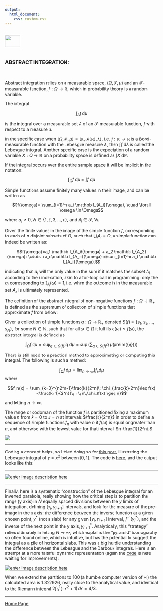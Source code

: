 ```yaml
---
output: 
  html_document:
    css: custom.css
---
```


<br>
<a href="http://rinterested.github.io/statistics/index.html">
<img HEIGHT="40" WIDTH="50" src="https://cloud.githubusercontent.com/assets/9312897/10556783/a27a26fa-745c-11e5-9b1a-2d5bd737387a.PNG"></a>
<br><br>

### ABSTRACT INTEGRATION:
<br>

Abstract integration relies on a measurable space, $(\Omega,\mathcal F, \mu)$ and an $\mathcal F$-measurable function, $f: \Omega \to \mathbb R,$ which in probability theory is a random variable.

The integral

$$\int_A f \;\mathrm d\mu$$

is the integral over a measurable set $A$ of an $\mathcal F$-measurable function, $f$ with respect to a measure $\mu.$

In the specific case when $(\Omega,\mathcal F, \mu)= (\mathbb R,\mathcal B(\mathbb R), \lambda),$ i.e. $f: \mathbb R \to \mathbb R$ is a Borel-measurable function with the Lebesgue measure $\lambda,$  then $\int f\;\mathrm d \lambda$ is called the Lebesgue integral. Another specific case is the expectation of a random variable $X:\Omega \to \mathbb R$ on a probability space is defined as $\int X \; \mathrm d\mathbb P.$

If the integral occurs over the entire sample space it will be implicit in the notation:

$$\int_\Omega f \;\mathrm d\mu= \int f \;\mathrm d\mu$$

Simple functions assume finitely many values in their image, and can be written as

$$f(\omega)= \sum_{i=1}^n a_i \mathbb I_{A_i}(\omega), \quad \forall \omega  \in \Omega$$

where $a_i \geq 0, \forall i \in \{1,2,3, \dots, n\},$ and $A_i \in \mathcal F, \forall i.$

Given the finite values in the image of the simple function $f,$ corresponding to each of $n$ disjoint subsets of $\Omega,$ such that $\bigcup_{i}A_i=\Omega,$ a simple function can indeed be written as:

$$f(\omega)=a_1 \mathbb I_{A_i}(\omega) + a_2 \mathbb I_{A_2}(\omega)+\cdots +a_n\mathbb I_{A_n}(\omega) =\sum_{i=1}^n a_i \mathbb I_{A_i}(\omega).$$

indicating that $a_i$ will the only value in the sum if it matches the subset $A_i$ according to the $i$ indexation, akin to a for-loop call in programming: only the $a_i$ corresponding to $\mathbb I_{A_i} (\omega)=1,$ i.e. when the outcome is in the measurable set $A_i,$ is ultimately represented. 

The definition of the abstract integral of non-negative functions $f: \Omega \to \mathbb R_+$ is defined as the supremum of collection of simple functions that approximate $f$ from below:

Given a collection of simple functions $q: \Omega \to \mathbb R_+$ denoted $S(f)=\{s_1, s_2, \dots, s_N\},$ for some $N \in \mathbb N,$ such that for all $\omega \in \Omega$ it fulfills $q(\omega)\leq f(\omega),$ the abstract integral is defined as

$$\int_\Omega f \;\mathrm d\mu=\sup_{q \in S(f)} \int q \;\mathrm d\mu=\sup\left(\sum_{q\in S(f)} q \; \mu (\text{preim}\left(\{q\})\right) \right)$$

There is still need to a practical method to approximating or computing this integral. The following is such a method:

$$\int_\Omega f \;\mathrm d\mu = \lim_{n \to \infty} \int f_n \mathrm d\mu$$
where

$$f_n(x) = \sum_{k=0}^{n2^n-1}\frac{k}{2^n}\; \chi_{\frac{k}{2^n}\leq f(x)<\frac{k+1}{2^n}}\; +\; n\,\chi_{f(x) \geq n}$$
 
and letting $n \to \infty.$ 

The range or codomain of the function $f$ is partitioned fixing a maximum value $n$ from $k=0$ to $k = n$ at intervals $\frac{k}{2^n}$ in order to define a sequence of simple functions $f_n$ with value $n$ if $f(\omega)$ is equal or greater than $n,$ and otherwise with the lowest value for that interval, $n-\frac{1}{2^n}.$

<img  src="https://user-images.githubusercontent.com/9312897/114963279-62ee2c80-9e3a-11eb-9904-968e9078bcd4.png">



---

Coding a concept helps, so I tried doing so for [this post](https://math.stackexchange.com/a/7444/152225), illustrating the Lebesgue integral of $y = x^2$ between $[0,1]$. The code is [here](https://github.com/RInterested/SIMULATIONS_and_PROOFS/blob/master/Lebesgue%20plot), and the output looks like this:

---

[![enter image description here][5]][5]

---

Finally, here is a systematic "construction" of the Lebesgue integral for an inverted parabola, really showing how the critical step is to partition the range (y axis) in $N$ equally spaced divisions between the $y$ limits of integration, defining $[y_i,y_{i+1}]$ intervals, and look for the measure of the pre-image in the $x$ axis: the difference between the inverse function at a given chosen point, $y^*$ (not a slab) for any given $[y_i, y_{i+1}]$ interval, $f^{-1}(y^*_i)$, and the inverse of the next point in the y axis, $y^*_{i+1}$. Analytically, this "strategy" relies ultimately in letting $N\rightarrow\infty$, which explains the "pyramid" iconography so often found online, which is intuitive, but has the potential to suggest the integral as a pile of horizontal slabs. This was a big hurdle understanding the difference between the Lebesgue and the Darboux integrals. Here is an attempt at a more faithful dynamic representation (again the [code](https://github.com/RInterested/SIMULATIONS_and_PROOFS/blob/master/Lebesgue%20plot) is here waiting for improvements):

[![enter image description here][6]][6] 

When we extend the partitions to $100$ (a humble computer version of $\infty$) the calculated area is $1.322926$, really close to the analytical value, and identical to the Riemann integral $2\int_0^1 (-x^2 +1)\, dx=4/3.$


  [1]: https://i.stack.imgur.com/loFC7.gif
  [2]: https://i.stack.imgur.com/n2AUt.png
  [3]: https://youtu.be/E4ebsuZcdfg
  [4]: https://i.stack.imgur.com/EffZp.png
  [5]: https://i.stack.imgur.com/P2jqY.gif
  [6]: https://i.stack.imgur.com/CR5oO.gif


---

<a href="http://rinterested.github.io/statistics/index.html">Home Page</a>
